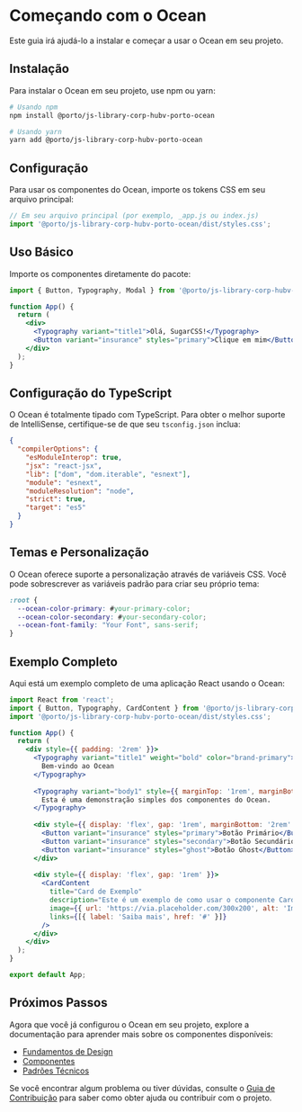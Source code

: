 # Começando com o Ocean

Este guia irá ajudá-lo a instalar e começar a usar o Ocean em seu projeto.

## Instalação

Para instalar o Ocean em seu projeto, use npm ou yarn:

```bash
# Usando npm
npm install @porto/js-library-corp-hubv-porto-ocean

# Usando yarn
yarn add @porto/js-library-corp-hubv-porto-ocean
```

## Configuração

Para usar os componentes do Ocean, importe os tokens CSS em seu arquivo principal:

```javascript
// Em seu arquivo principal (por exemplo, _app.js ou index.js)
import '@porto/js-library-corp-hubv-porto-ocean/dist/styles.css';
```

## Uso Básico

Importe os componentes diretamente do pacote:

```jsx
import { Button, Typography, Modal } from '@porto/js-library-corp-hubv-porto-ocean';

function App() {
  return (
    <div>
      <Typography variant="title1">Olá, SugarCSS!</Typography>
      <Button variant="insurance" styles="primary">Clique em mim</Button>
    </div>
  );
}
```

## Configuração do TypeScript

O Ocean é totalmente tipado com TypeScript. Para obter o melhor suporte de IntelliSense, certifique-se de que seu `tsconfig.json` inclua:

```json
{
  "compilerOptions": {
    "esModuleInterop": true,
    "jsx": "react-jsx",
    "lib": ["dom", "dom.iterable", "esnext"],
    "module": "esnext",
    "moduleResolution": "node",
    "strict": true,
    "target": "es5"
  }
}
```

## Temas e Personalização

O Ocean oferece suporte a personalização através de variáveis CSS. Você pode sobrescrever as variáveis padrão para criar seu próprio tema:

```css
:root {
  --ocean-color-primary: #your-primary-color;
  --ocean-color-secondary: #your-secondary-color;
  --ocean-font-family: "Your Font", sans-serif;
}
```

## Exemplo Completo

Aqui está um exemplo completo de uma aplicação React usando o Ocean:

```jsx
import React from 'react';
import { Button, Typography, CardContent } from '@porto/js-library-corp-hubv-porto-ocean';
import '@porto/js-library-corp-hubv-porto-ocean/dist/styles.css';

function App() {
  return (
    <div style={{ padding: '2rem' }}>
      <Typography variant="title1" weight="bold" color="brand-primary">
        Bem-vindo ao Ocean
      </Typography>
      
      <Typography variant="body1" style={{ marginTop: '1rem', marginBottom: '2rem' }}>
        Esta é uma demonstração simples dos componentes do Ocean.
      </Typography>
      
      <div style={{ display: 'flex', gap: '1rem', marginBottom: '2rem' }}>
        <Button variant="insurance" styles="primary">Botão Primário</Button>
        <Button variant="insurance" styles="secondary">Botão Secundário</Button>
        <Button variant="insurance" styles="ghost">Botão Ghost</Button>
      </div>
      
      <div style={{ display: 'flex', gap: '1rem' }}>
        <CardContent
          title="Card de Exemplo"
          description="Este é um exemplo de como usar o componente CardContent do Ocean."
          image={{ url: 'https://via.placeholder.com/300x200', alt: 'Imagem de exemplo' }}
          links={[{ label: 'Saiba mais', href: '#' }]}
        />
      </div>
    </div>
  );
}

export default App;
```

## Próximos Passos

Agora que você já configurou o Ocean em seu projeto, explore a documentação para aprender mais sobre os componentes disponíveis:

- [Fundamentos de Design](./foundations/)
- [Componentes](./components/)
- [Padrões Técnicos](./technical-patterns.md)

Se você encontrar algum problema ou tiver dúvidas, consulte o [Guia de Contribuição](./contributing.md) para saber como obter ajuda ou contribuir com o projeto.
